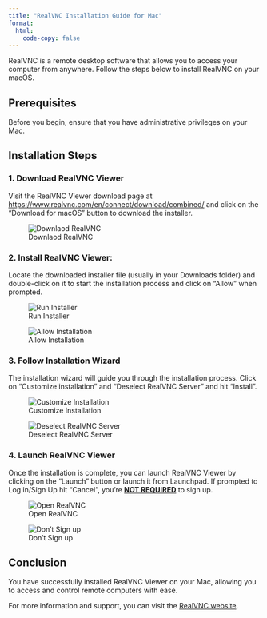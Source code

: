 ```yaml
---
title: "RealVNC Installation Guide for Mac"
format: 
  html:
    code-copy: false
---
```


<html>
<head>
    <style>
        body {
            -webkit-user-select: none; /* Safari */
            -moz-user-select: none; /* Firefox */
            -ms-user-select: none; /* IE10+/Edge */
            user-select: none; /* Standard */
        }
    </style>
</head>
<body>

<!-- # RealVNC Installation Guide for Mac -->

RealVNC is a remote desktop software that allows you to access your computer from anywhere. Follow the steps below to install RealVNC on your macOS.

## Prerequisites

Before you begin, ensure that you have administrative privileges on your Mac.

## Installation Steps

### 1. Download RealVNC Viewer

Visit the RealVNC Viewer download page at [https://www.realvnc.com/en/connect/download/combined/](https://www.realvnc.com/en/connect/download/combined/) and click on the "Download for macOS" button to download the installer.

![Downlaod RealVNC](images/screenshots/realvnc-mac/screenshot-1.png)

### 2. Install RealVNC Viewer:

Locate the downloaded installer file (usually in your Downloads folder) and double-click on it to start the installation process and click on "Allow" when prompted.

![Run Installer](images/screenshots/realvnc-mac/screenshot-2.png)

![Allow Installation](images/screenshots/realvnc-mac/screenshot-3.png)

### 3. Follow Installation Wizard

The installation wizard will guide you through the installation process. Click on "Customize installation" and "Deselect RealVNC Server" and hit "Install".

![Customize Installation](images/screenshots/realvnc-mac/screenshot-4.png)

![Deselect RealVNC Server](images/screenshots/realvnc-mac/screenshot-5.png)

### 4. Launch RealVNC Viewer

Once the installation is complete, you can launch RealVNC Viewer by clicking on the "Launch" button or launch it from Launchpad. If prompted to Log in/Sign Up hit "Cancel", you're **<u>NOT REQUIRED</u>** to sign up.

![Open RealVNC](images/screenshots/realvnc-mac/screenshot-6.png)

![Don't Sign up](images/screenshots/realvnc-mac/screenshot-7.png)

## Conclusion

You have successfully installed RealVNC Viewer on your Mac, allowing you to access and control remote computers with ease.

For more information and support, you can visit the [RealVNC website](https://www.realvnc.com/).

<!-- <br><br>
<footer>
  <p><small><small><small><small>This is a Quarto website. To learn more about Quarto websites visit <https://quarto.org/docs/websites>.<br>
  Author: Kartik Bulusu<br>
  Contact: <a href="mailto:bulusu@gwu.edu">bulusu</a><br>
  &copy; 2023 All rights reserved</small></small></small></small></p>
</footer> -->
